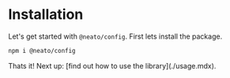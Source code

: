# Installation

Let's get started with `@neato/config`. First lets install the package.

```sh npm2yarn
npm i @neato/config
```

<Note>
Thats it! Next up: [find out how to use the library](./usage.mdx).
</Note>
